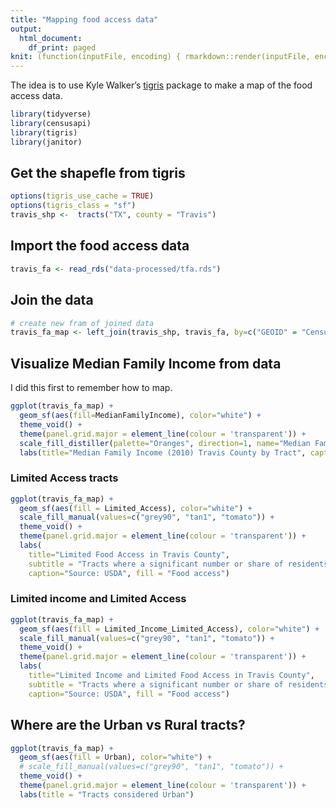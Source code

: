 ```yaml
---
title: "Mapping food access data"
output:
  html_document:
    df_print: paged
knit: (function(inputFile, encoding) { rmarkdown::render(inputFile, encoding = encoding, output_dir = "docs") })
---
```


The idea is to use Kyle Walker's [tigris](https://github.com/walkerke/tigris) package to make a map of the food access data.

```r
library(tidyverse)
library(censusapi)
library(tigris)
library(janitor)
```

## Get the shapefle from tigris

```r
options(tigris_use_cache = TRUE)
options(tigris_class = "sf")
travis_shp <-  tracts("TX", county = "Travis")
```

## Import the food access data

```r
travis_fa <- read_rds("data-processed/tfa.rds")
```

## Join the data

```r
# create new fram of joined data
travis_fa_map <- left_join(travis_shp, travis_fa, by=c("GEOID" = "CensusTract"))
```

## Visualize Median Family Income from data

I did this first to remember how to map.

```r
ggplot(travis_fa_map) + 
  geom_sf(aes(fill=MedianFamilyIncome), color="white") +
  theme_void() +
  theme(panel.grid.major = element_line(colour = 'transparent')) +
  scale_fill_distiller(palette="Oranges", direction=1, name="Median Family Income") +
  labs(title="Median Family Income (2010) Travis County by Tract", caption="Source: USDA")
```

### Limited Access tracts


```r
ggplot(travis_fa_map) + 
  geom_sf(aes(fill = Limited_Access), color="white") +
  scale_fill_manual(values=c("grey90", "tan1", "tomato")) +
  theme_void() +
  theme(panel.grid.major = element_line(colour = 'transparent')) +
  labs(
    title="Limited Food Access in Travis County",
    subtitle = "Tracts where a significant number or share of residents lack access to a supermarket\nwithin a certain distance.",
    caption="Source: USDA", fill = "Food access")

```

### Limited income and Limited Access

```r
ggplot(travis_fa_map) + 
  geom_sf(aes(fill = Limited_Income_Limited_Access), color="white") +
  scale_fill_manual(values=c("grey90", "tan1", "tomato")) +
  theme_void() +
  theme(panel.grid.major = element_line(colour = 'transparent')) +
  labs(
    title="Limited Income and Limited Food Access in Travis County",
    subtitle = "Tracts where a significant number or share of residents are low income and lack acces\nto a supermarket within a certain distance.",
    caption="Source: USDA", fill = "Food access")

```

## Where are the Urban vs Rural tracts?

```r
ggplot(travis_fa_map) + 
  geom_sf(aes(fill = Urban), color="white") +
  # scale_fill_manual(values=c("grey90", "tan1", "tomato")) +
  theme_void() +
  theme(panel.grid.major = element_line(colour = 'transparent')) +
  labs(title = "Tracts considered Urban")

```


